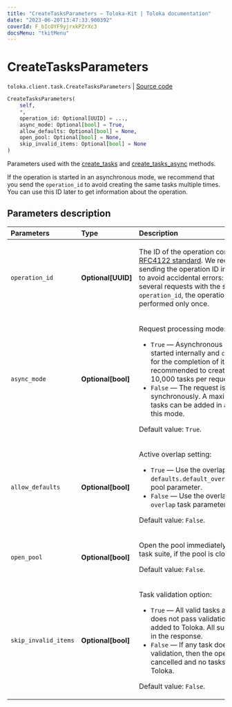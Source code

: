 ```yaml
---
title: "CreateTasksParameters — Toloka-Kit | Toloka documentation"
date: "2023-06-20T13:47:33.900392"
coverId: F_bIcOYF9yjrxkPZrXc3
docsMenu: "tkitMenu"
---
```


# CreateTasksParameters

`toloka.client.task.CreateTasksParameters` | [Source code](https://github.com/Toloka/toloka-kit/blob/v1.2.0/src/client/task.py#L127)

```python
CreateTasksParameters(
    self,
    *,
    operation_id: Optional[UUID] = ...,
    async_mode: Optional[bool] = True,
    allow_defaults: Optional[bool] = None,
    open_pool: Optional[bool] = None,
    skip_invalid_items: Optional[bool] = None
)
```

Parameters used with the [create_tasks](/docs/toloka-kit/reference/toloka.client.TolokaClient.create_tasks) and [create_tasks_async](/docs/toloka-kit/reference/toloka.client.TolokaClient.create_tasks_async) methods.

If the operation is started in an asynchronous mode,
we recommend that you send the `operation_id` to avoid creating the same tasks multiple times. You can use this ID later to get information about the operation.

## Parameters description

| Parameters | Type | Description |
| :----------| :----| :-----------|
`operation_id`|**Optional\[UUID\]**|<p>The ID of the operation conforming to the [RFC4122 standard](https://tools.ietf.org/html/rfc4122). We recommended sending the operation ID in the `POST` requests to avoid accidental errors: when you send several requests with the same `operation_id`, the operation will be performed only once.</p>
`async_mode`|**Optional\[bool\]**|<p>Request processing mode:</p> <ul> <li>`True` — Asynchronous operation is started internally and `create_tasks` waits for the completion of it. It is recommended to create no more than 10,000 tasks per request in this mode.</li> <li>`False` — The request is processed synchronously. A maximum of 5000 tasks can be added in a single request in this mode. </li> </ul> <p>Default value: `True`.</p>
`allow_defaults`|**Optional\[bool\]**|<p>Active overlap setting:</p> <ul> <li>`True` — Use the overlap that is set in the `defaults.default_overlap_for_new_tasks` pool parameter.</li> <li>`False` — Use the overlap that is set in the `overlap` task parameter.</li> </ul> <p>Default value: `False`.</p>
`open_pool`|**Optional\[bool\]**|<p>Open the pool immediately after creating a task suite, if the pool is closed. </p><p>Default value: `False`.</p>
`skip_invalid_items`|**Optional\[bool\]**|<p>Task validation option:</p> <ul> <li>`True` — All valid tasks are added. If a task does not pass validation, then it is not added to Toloka. All such tasks are listed in the response.</li> <li>`False` — If any task does not pass validation, then the operation is cancelled and no tasks are added to Toloka.</li> </ul> <p>Default value: `False`.</p>